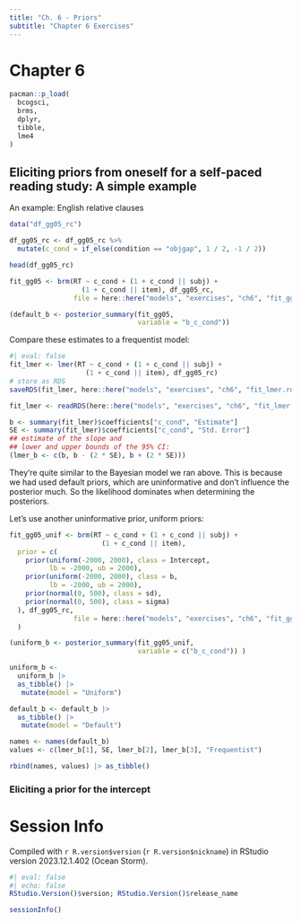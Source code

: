 ```yaml
---
title: "Ch. 6 - Priors"
subtitle: "Chapter 6 Exercises"
---
```



# Chapter 6

```r
pacman::p_load(
  bcogsci,
  brms,
  dplyr,
  tibble,
  lme4
)
```

## Eliciting priors from oneself for a self-paced reading study: A simple example

An example: English relative clauses

```r
data("df_gg05_rc")
```


```r
df_gg05_rc <- df_gg05_rc %>%
  mutate(c_cond = if_else(condition == "objgap", 1 / 2, -1 / 2))
```


```r
head(df_gg05_rc)
```


```r
fit_gg05 <- brm(RT ~ c_cond + (1 + c_cond || subj) +
                  (1 + c_cond || item), df_gg05_rc,
                file = here::here("models", "exercises", "ch6", "fit_gg05"))
```

```r
(default_b <- posterior_summary(fit_gg05,
                                variable = "b_c_cond"))
```


Compare these estimates to a frequentist model:

```r
#| eval: false
fit_lmer <- lmer(RT ~ c_cond + (1 + c_cond || subj) +
                   (1 + c_cond || item), df_gg05_rc)
# store as RDS
saveRDS(fit_lmer, here::here("models", "exercises", "ch6", "fit_lmer.rds"))
```

```r
fit_lmer <- readRDS(here::here("models", "exercises", "ch6", "fit_lmer.rds"))
```



```r
b <- summary(fit_lmer)$coefficients["c_cond", "Estimate"]
SE <- summary(fit_lmer)$coefficients["c_cond", "Std. Error"]
## estimate of the slope and
## lower and upper bounds of the 95% CI:
(lmer_b <- c(b, b - (2 * SE), b + (2 * SE)))
```

They're quite similar to the Bayesian model we ran above. This is because we had used default priors, which are uninformative and don't influence the posterior much. So the likelihood dominates when determining the posteriors.

Let's use another uninformative prior, uniform priors:

```r
fit_gg05_unif <- brm(RT ~ c_cond + (1 + c_cond || subj) +
                       (1 + c_cond || item),
  prior = c(
    prior(uniform(-2000, 2000), class = Intercept,
          lb = -2000, ub = 2000),
    prior(uniform(-2000, 2000), class = b,
          lb = -2000, ub = 2000),
    prior(normal(0, 500), class = sd),
    prior(normal(0, 500), class = sigma)
  ), df_gg05_rc,
                file = here::here("models", "exercises", "ch6", "fit_gg05_unif")
  )
```

```r
(uniform_b <- posterior_summary(fit_gg05_unif, 
                                variable = c("b_c_cond")) )
```

```r
uniform_b <-
  uniform_b |> 
  as_tibble() |> 
   mutate(model = "Uniform")

default_b <- default_b |> 
  as_tibble() |> 
   mutate(model = "Default")

names <- names(default_b)
values <- c(lmer_b[1], SE, lmer_b[2], lmer_b[3], "Frequentist")

rbind(names, values) |> as_tibble()
```

### Eliciting a prior for the intercept

# Session Info

Compiled with `r R.version$version` (`r R.version$nickname`) in RStudio version 2023.12.1.402 (Ocean Storm).

```r
#| eval: false
#| echo: false
RStudio.Version()$version; RStudio.Version()$release_name
```

```r
sessionInfo()
```








